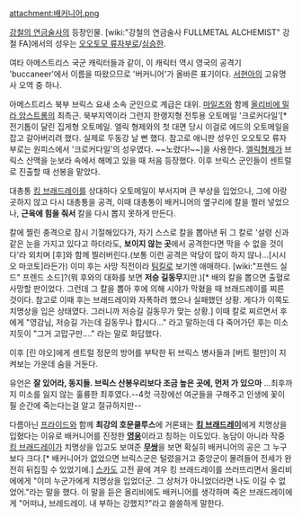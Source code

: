 attachment:배커니어.png

[[강철의 연금술사]]의 등장인물. [wiki:"강철의 연금술사 FULLMETAL ALCHEMIST" 강철 FA]에서의 성우는 [[오오토모 류자부로]]/[[심승한]].

여타 아메스트리스 국군 캐릭터들과 같이, 이 캐릭터 역시 영국의 공격기 'buccaneer'에서 이름을 따왔으므로 '버커니어'가 올바른 표기이다. [[서현아]]의 고유명사 오역 중 하나.

아메스트리스 북부 브릭스 요새 소속 군인으로 계급은 대위. [[마일즈]]와 함께 [[올리비에 밀라 암스트롱]]의 최측근. 북부지역이라 그런지 한랭지형 전투용 오토메일 '크로커다일'[* 전기톱이 달린 집게형 오토메일. 엘릭 형제와의 첫 대면 당시 이걸로 에드의 오토메일을 잡고 갈아버리려 했다. 실제로 두동강 날 뻔 했다. 참고로 애니판 성우인 오오토모 류자부로는 원피스에서 '크로커다일'의 성우였다. ~~노렸다!~~]을 사용한다. [[엘릭형제]]가 브릭스 산맥을 눈보라 속에서 해메고 있을 때 처음 등장했다. 이후 브릭스 군인들이 센트럴로 진출할 때 선봉을 맡았다.

대총통 [[킹 브래드레이]]를 상대하다 오토메일이 부서지며 큰 부상을 입었으나, 그에 아랑곳하지 않고 다시 대총통을 공격, 이때 대총통이 배커니어의 옆구리에 칼을 찔러 넣었으나, '''근육에 힘을 줘서''' 칼을 다시 뽑지 못하게 만든다.

칼에 찔린 충격으로 잠시 기절해있다가, 자기 스스로 칼을 뽑아낸 뒤 그 칼로 '설령 신과 같은 눈을 가지고 있다고 하더라도, '''보이지 않는 곳'''에서 공격한다면 막을 수 없을 것이다'라 외치며 [후]와 함께 찔러버린다.(보통 이런 공격은 악당이 많이 하지 않나...[시시오 마코토]라든가) 이미 후는 사망 직전이라 [[팀킬]]로 보기엔 애매하다. [wiki:"프렌드 실드" 프렌드 소드]?(뭐 후와의 대화를 보면 '''저승 길동무'''지만.)[* 배의 칼을 뽑으면 출혈로 사망할 판이었다. 그런데 그 칼을 뽑아 후에 의해 시야가 막혔을 때 브래드레이를 찌른 것이다. 참고로 이때 후는 브래드레이와 자폭하려 했으나 실패했던 상황. 게다가 이쪽도 치명상을 입은 상태였다. 그러니까 저승길 길동무가 맞는 상황.] 이때 칼로 찌르면서 후에게 "영감님, 저승길 가는데 길동무나 합시다..." 라고 말하는데 다 죽어가던 후는 미소지듯이 "그거 고맙구만...." 라는 말로 화답했다.

이후 [린 야오]에게 센트럴 정문의 방어를 부탁한 뒤 브릭스 병사들과 [버트 펄만]이 지켜보는 가운데 숨을 거둔다.

유언은 '''잘 있어라, 동지들. 브릭스 산봉우리보다 조금 높은 곳에, 먼저 가 있으마''' ...최후까지 미소를 잃지 않는 훌륭한 최후였다.--4컷 극장에선 여군들을 구해주고 인생에 꽃이 필 순간에 죽는다는걸 알고 절규하지만--

다름아닌 [[프라이드]]와 함께 '''최강의 호문쿨루스'''에 거론돼는 '''[[킹 브래드레이]]'''에게 치명상을 입혔다는 이유로 배커니어를 진정한 '''[[영웅]]'''이라고 칭하는 이도있다. 농담이 아니라 작중 [[킹 브래드레이]]가 치명상을 입고도 보여준 '''[[무쌍]]'''을 보면 확실히 배커니어의 공은 그 누구보다 크다.[* 배커니어가 없었으면 브릭스군은 털렸을거고 중앙군이 몰려들어 전세가 완전히 뒤집힐 수 있었기에.] [[스카]]도 고전 끝에 겨우 킹 브래드레이를 쓰러뜨리면서 올리비에에게 "이미 누군가에게 치명상을 입었더군. 그 상처가 아니었더라면 나도 이길 수 없었어."라는 말을 했다. 이 말을 듣은 올리비에도 배커니어를 생각하며 죽은 브래드레이에게 "어떠냐, 브레드레이. 내 부하는 강했지?"라고 쓸쓸하게 말한다.
